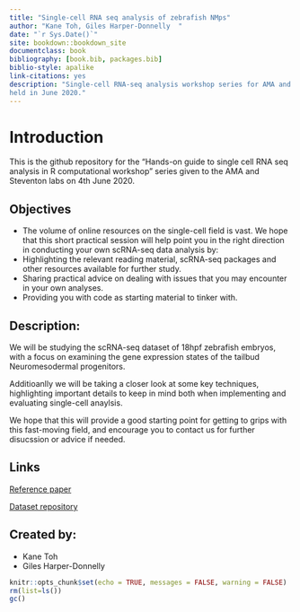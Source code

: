 ```yaml
--- 
title: "Single-cell RNA seq analysis of zebrafish NMps"
author: "Kane Toh, Giles Harper-Donnelly  "
date: "`r Sys.Date()`"
site: bookdown::bookdown_site
documentclass: book
bibliography: [book.bib, packages.bib]
biblio-style: apalike
link-citations: yes
description: "Single-cell RNA-seq analysis workshop series for AMA and Steventon labs
held in June 2020."
---
```


# Introduction

This is the github repository for the “Hands-on guide to single cell RNA seq analysis in R computational workshop” series given to the AMA and Steventon labs on 4th June 2020.

## Objectives

- The volume of online resources on the single-cell field is vast. We hope that this short practical session will help point you in the right direction in conducting your own scRNA-seq data analysis by:
- Highlighting the relevant reading material, scRNA-seq packages and other resources available for further study.
- Sharing practical advice on dealing with issues that you may encounter in your own analyses.
- Providing you with code as starting material to tinker with.

## Description:
We will be studying the scRNA-seq dataset of 18hpf zebrafish embryos, with a focus on examining the gene expression states of the tailbud Neuromesodermal progenitors.

Additioanlly we will be taking a closer look at some key techniques, highlighting important details to keep in mind both when implementing and evaluating single-cell anaylsis.

We hope that this will provide a good starting point for getting to grips with this fast-moving field, and encourage you to contact us for further disucssion or advice if needed.

## Links
[Reference paper](https://science.sciencemag.org/content/360/6392/981.full)

[Dataset repository](https://www.ncbi.nlm.nih.gov/geo/query/acc.cgi?acc=GSM3067194)

## Created by:
- Kane Toh
- Giles Harper-Donnelly 


```r
knitr::opts_chunk$set(echo = TRUE, messages = FALSE, warning = FALSE)
rm(list=ls())
gc()

```

